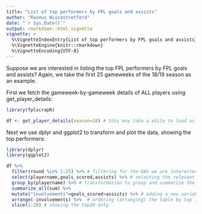 ```yaml
---
title: "List of top performers by FPL goals and assists"
author: "Rasmus Wiscostretford"
date: "`r Sys.Date()`"
output: rmarkdown::html_vignette
vignette: >
  %\VignetteIndexEntry{List of top performers by FPL goals and assists}
  %\VignetteEngine{knitr::rmarkdown}
  %\VignetteEncoding{UTF-8}
---
```


Suppose we are interested in listing the top FPL performers by FPL goals and assists? Again, we take the first 25 gameweeks of the 18/19 season as an example.

First we fetch the gameweek-by-gameweek details of ALL players using get_player_details:

```r

library(fplscrapR)

df <- get_player_details(season=18) # this may take a while to load as it fetches ALL player details
```

Next we use dplyr and ggplot2 to transform and plot the data, showing the top performers:

```r
library(dplyr)
library(ggplot2)
```

```r
df %>%
  filter(round %in% 1:25) %>% # filtering for the GWs we are interested in
  select(playername,goals_scored,assists) %>% # selecting the relevant columns
  group_by(playername) %>% # transformation to group and summarize the performance at the 'playername' variable level
  summarize_all(sum) %>% 
  mutate("involvements"=goals_scored+assists) %>% # adding a new variable that sums the goals scored and assists
  arrange(-involvements) %>%  # ordering (arranging) the table by top involvements
  slice(1:20) # showing the top20 only
```

